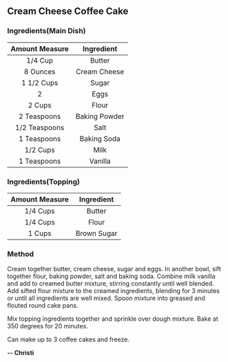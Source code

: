 ## Cream Cheese Coffee Cake

### Ingredients(Main Dish)
| Amount Measure  | Ingredient    |
| :-------------: | :-----------: |
| 1/4 Cup         | Butter        |
| 8 Ounces        | Cream Cheese  |
| 1 1/2 Cups      | Sugar         |
| 2               | Eggs          |
| 2 Cups          | Flour         |
| 2 Teaspoons     | Baking Powder |
| 1/2 Teaspoons   | Salt          |
| 1 Teaspoons     | Baking Soda   |
| 1/2 Cups        | Milk          |
| 1 Teaspoons     | Vanilla       |

### Ingredients(Topping)
| Amount Measure | Ingredient  |
| :------------: | :---------: |
| 1/4 Cups       | Butter      |
| 1/4 Cups       | Flour       |
| 1 Cups         | Brown Sugar |

### Method
Cream together butter, cream cheese, sugar and eggs. In another bowl, sift together flour, baking powder, salt and baking soda. Combine milk vanilla and add to creamed butter mixture, stirring constantly until well blended. Add sifted flour mixture to the creamed ingredients, blending for 3 minutes or until all ingredients are well mixed. Spoon mixture into greased and flouted round cake pans.

Mix topping ingredients together and sprinkle over dough mixture. Bake at 350 degrees for 20 minutes.

Can make up to 3 coffee cakes and freeze.

**-- Christi**
